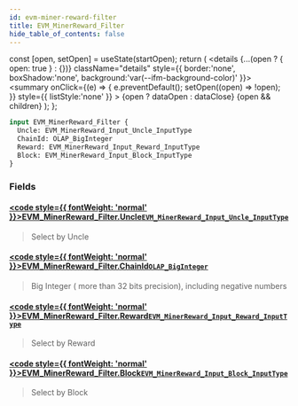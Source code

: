 ```yaml
---
id: evm-miner-reward-filter
title: EVM_MinerReward_Filter
hide_table_of_contents: false
---
```







  const [open, setOpen] = useState(startOpen);
  return (
    <details {...(open ? { open: true } : {})} className="details" style={{ border:'none', boxShadow:'none', background:'var(--ifm-background-color)' }}>
      <summary
        onClick={(e) => {
          e.preventDefault();
          setOpen((open) => !open);
        }}
        style={{ listStyle:'none' }}
      >
      {open ? dataOpen : dataClose}
      </summary>
      {open && children}
    </details>
  );
};







```graphql
input EVM_MinerReward_Filter {
  Uncle: EVM_MinerReward_Input_Uncle_InputType
  ChainId: OLAP_BigInteger
  Reward: EVM_MinerReward_Input_Reward_InputType
  Block: EVM_MinerReward_Input_Block_InputType
}
```




### Fields

#### [<code style={{ fontWeight: 'normal' }}>EVM_MinerReward_Filter.<b>Uncle</b></code>](#)<Bullet />[`EVM_MinerReward_Input_Uncle_InputType`](/docs/graphql-reference/inputs/evm-miner-reward-input-uncle-input-type) <Badge class="secondary" text="input"/>
> Select by Uncle
> 

#### [<code style={{ fontWeight: 'normal' }}>EVM_MinerReward_Filter.<b>ChainId</b></code>](#)<Bullet />[`OLAP_BigInteger`](/docs/graphql-reference/inputs/olap-big-integer) <Badge class="secondary" text="input"/>
> Big Integer ( more than 32 bits precision), including negative numbers
> 

#### [<code style={{ fontWeight: 'normal' }}>EVM_MinerReward_Filter.<b>Reward</b></code>](#)<Bullet />[`EVM_MinerReward_Input_Reward_InputType`](/docs/graphql-reference/inputs/evm-miner-reward-input-reward-input-type) <Badge class="secondary" text="input"/>
> Select by Reward
> 

#### [<code style={{ fontWeight: 'normal' }}>EVM_MinerReward_Filter.<b>Block</b></code>](#)<Bullet />[`EVM_MinerReward_Input_Block_InputType`](/docs/graphql-reference/inputs/evm-miner-reward-input-block-input-type) <Badge class="secondary" text="input"/>
> Select by Block
> 



